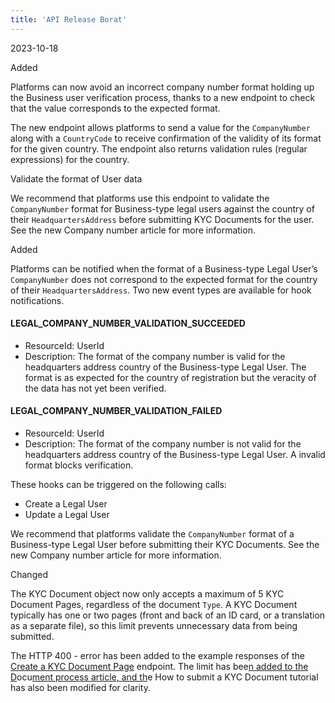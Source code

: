 ```yaml
---  
title: 'API Release Borat'  
---  
```

<span class="date">2023-10-18</span>  
  
  
<div class="pill pill-green">Added</div>  
  

Platforms can now avoid an incorrect company number format holding up the Business user verification process, thanks to a new endpoint to check that the value corresponds to the expected format.  

The new endpoint allows platforms to send a value for the `CompanyNumber` along with a `CountryCode` to receive confirmation of the validity of its format for the given country. The endpoint also returns validation rules (regular expressions) for the country.  

<Card title="Endpoint">Validate the format of User data</Card>  

We recommend that platforms use this endpoint to validate the `CompanyNumber` format for Business-type legal users against the country of their `HeadquartersAddress` before submitting KYC Documents for the user. See the new Company number article for more information.  
<div class="pill pill-green">Added</div>  
  

Platforms can be notified when the format of a Business-type Legal User’s `CompanyNumber` does not correspond to the expected format for the country of their `HeadquartersAddress`. Two new event types are available for hook notifications.<a href=""></a><a href=""></a>  

#### LEGAL_COMPANY_NUMBER_VALIDATION_SUCCEEDED  
- ResourceId: UserId  
- Description: The format of the company number is valid for the headquarters address country of the Business-type Legal User. The format is as expected for the country of registration but the veracity of the data has not yet been verified.  

#### LEGAL_COMPANY_NUMBER_VALIDATION_FAILED  
- ResourceId: UserId  
- Description: The format of the company number is not valid for the headquarters address country of the Business-type Legal User. A invalid format blocks verification.  

These hooks can be triggered on the following calls:  
- Create a Legal User  
- Update a Legal User  

We recommend that platforms validate the `CompanyNumber` format of a Business-type Legal User before submitting their KYC Documents. See the new Company number article for more information.  
<div class="pill pill-purple">Changed</div>  
  

The KYC Document object now only accepts a maximum of 5 KYC Document Pages, regardless of the document `Type`. A KYC Document typically has one or two pages (front and back of an ID card, or a translation as a separate file), so this limit prevents unnecessary data from being submitted.  

The HTTP 400 - error has been added to the example responses of the <a href="">Create a KYC Document Page</a> endpoint. The limit has bee<a href="">n added to the D</a>ocu<a href="">ment process article, and th</a>e How to submit a KYC Document tutorial has also been modified for clarity.